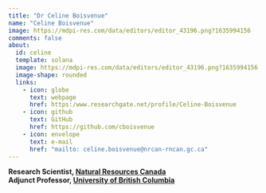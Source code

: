 ```yaml
---
title: "Dr Celine Boisvenue"
name: "Celine Boisvenue"
image: https://mdpi-res.com/data/editors/editor_43196.png?1635994156
comments: false
about:
  id: celine
  template: solana
  image: https://mdpi-res.com/data/editors/editor_43196.png?1635994156
  image-shape: rounded
  links:
    - icon: globe
      text: webpage
      href: https:/www.researchgate.net/profile/Celine-Boisvenue
    - icon: github
      text: GitHub
      href: https://github.com/cboisvenue
    - icon: envelope
      text: e-mail
      href: "mailto: celine.boisvenue@nrcan-rncan.gc.ca"
---
```


::: {#celine}

**Research Scientist, [Natural Resources Canada](www.nrcan.gc.ca/home)**\
**Adjunct Professor, [University of British Columbia](www.ubc.ca) **

:::
